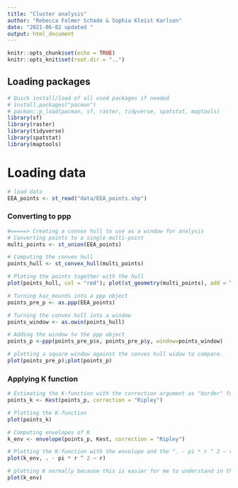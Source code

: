 ```yaml
---
title: "Cluster analysis"
author: "Rebecca Folmer Schade & Sophia Kleist Karlson"
date: "2021-06-02 updated "
output: html_document
---
```


```r
knitr::opts_chunk$set(echo = TRUE)
knitr::opts_knit$set(root.dir = "..")
```

## Loading packages

```r
# Quick install/load of all used packages if needed 
# install.packages("pacman")
# pacman::p_load(pacman, sf, raster, tidyverse, spatstat, maptools)
library(sf)
library(raster)
library(tidyverse)
library(spatstat)
library(maptools)
```

# Loading data 

```r
# load data
EEA_points <- st_read("data/EEA_points.shp")
```

### Converting to ppp

```r
#=====> Creating a convex hull to use as a window for analysis 
# Converting points to a single multi-point
multi_points <- st_union(EEA_points)

# Computing the convex hull 
points_hull <- st_convex_hull(multi_points)

# Ploting the points together with the hull
plot(points_hull, col = "red"); plot(st_geometry(multi_points), add = TRUE)

# Turning kaz_mounds into a ppp object
points_pre_p <- as.ppp(EEA_points)

# Turning the convex hull into a window
points_window <- as.owin(points_hull)

# Adding the window to the ppp object 
points_p <-ppp(points_pre_p$x, points_pre_p$y, window=points_window)

# plotting a square window against the convex hull widow to compare.
plot(points_pre_p);plot(points_p)

```

### Applying K function 

```r
# Estimating the K-function with the correction argument as "border" for edge correction.  
points_k <- Kest(points_p, correction = "Ripley")

# Plotting the K-function
plot(points_k)

# Computing envelopes of K 
k_env <- envelope(points_p, Kest, correction = "Ripley")

# Plotting the K-function with the envelope and the ". - pi * r ^ 2 ~ r" formula to center the funtion of the expected K-function for a random poisson distribution for easier comparison. 
plot(k_env, . - pi * r ^ 2 ~ r)

# plotting K normally because this is easier for me to understand in this case
plot(k_env)
```

